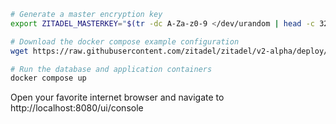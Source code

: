 ```bash
# Generate a master encryption key
export ZITADEL_MASTERKEY="$(tr -dc A-Za-z0-9 </dev/urandom | head -c 32)"

# Download the docker compose example configuration
wget https://raw.githubusercontent.com/zitadel/zitadel/v2-alpha/deploy/compose/docker-compose.yml

# Run the database and application containers
docker compose up
```

Open your favorite internet browser and navigate to http://localhost:8080/ui/console
